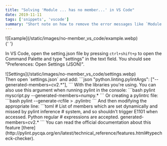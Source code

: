 ```yaml
---
title: "Solving 'Module ... has no member...' in VS Code"
date: 2019-11-11
tags: ['snippets', 'vscode']
summary: "Short note on how to remove the error messages like `Module 'cv2' has no '...' member` on VS Code."
---
```


<div className="text-center">![Example](/static/images/no-member_vs_code/example.webp)</div>{' '}

In VS Code, open the setting.json file by pressing `ctrl+shift+p` to open the Command Palette and type "settings" in the text field. You should see "Preferences: Open Settings (JSON)".

<div className="text-center">![Settings](/static/images/no-member_vs_code/settings.webp)</div>
Then open `settings.json` and add: ```json "python.linting.pylintArgs": ["--generated-members=cv2.*"],
``` With the libraries you're using. You can also use this argument when running pylint in the console:
```bash pylint myscript.py --generated-members=numpy.* ``` Or creating a pylintrc file: ```bash pylint
--generate-rcfile > .pylintrc ``` And then modifying the appropriate line: ```toml # List of members
which are set dynamically and missed by pylint inference # system, and so shouldn't trigger E1101 when
accessed. Python regular # expressions are accepted. generated-members=cv2.* ``` You can read the official
documentation about this feature [there](http://pylint.pycqa.org/en/latest/technical_reference/features.html#typecheck-checker).
